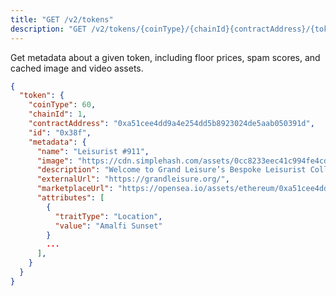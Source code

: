 ```yaml
---
title: "GET /v2/tokens"
description: "GET /v2/tokens/{coinType}/{chainId}{contractAddress}/{tokenId}"
---
```


Get metadata about a given token, including floor prices, spam scores, and cached image and video assets. 

``` json
{
  "token": {
    "coinType": 60,
    "chainId": 1,
    "contractAddress": "0xa51cee4dd9a4e254dd5b8923024de5aab050391d",
    "id": "0x38f",
    "metadata": {
      "name": "Leisurist #911",
      "image": "https://cdn.simplehash.com/assets/0cc8233eec41c994fe4cdf0de3e850b389ce136bc783a2acd456322a966c1a51.jpg",
      "description": "Welcome to Grand Leisure’s Bespoke Leisurist Collection. An exclusive NFT offering from the Poolsuite Internet Leisure Corporation, where every one of the ten thousand unique Leisurists has their own story to tell. From importers of artisanal handblown margarita glasses to salty but lovable seaplane captains of the sky (and sea), your Leisurist awaits. So grab a chilled bottle of Lambrusco and climb aboard motor yacht NICOLETTA as we chart a course to discover what’s possible in leisure online and atop the high seas of The Web III.",
      "externalUrl": "https://grandleisure.org/",
      "marketplaceUrl": "https://opensea.io/assets/ethereum/0xa51cee4dd9a4e254dd5b8923024de5aab050391d/911",
      "attributes": [
        {
          "traitType": "Location",
          "value": "Amalfi Sunset"
        }
        ...
      ],
    }
  }
}
```

